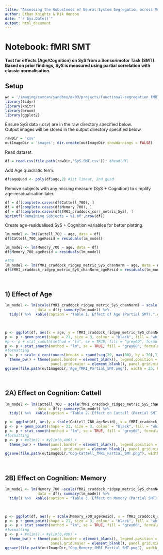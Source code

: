 ```yaml
---
title: "Assessing the Robustness of Neural System Segregation across Modality, Task & Time"
author: Ethan Knights & Rik Henson
date: "`r Sys.Date()`"
output: html_document
---
```


# Notebook: fMRI SMT
**Test for effects (Age/Cognition) on SyS from a Sensorimotor Task (SMT).
<br> Based on prior findings, SyS is measured using partial correlation with classic normalisation. **

## Setup
```r
wd = '/imaging/camcan/sandbox/ek03/projects/functional-segregation_fMRI-MEG/R'; setwd(wd)
library(tidyr)
library(knitr)
library(broom)
library(ggplot2)
```

Ensure SyS data (.csv) are in the raw directory specified below.<br>
  Output images will be stored in the output directory specified below. <br>
```r
rawDir = 'csv'
outImageDir = 'images'; dir.create(outImageDir,showWarnings = FALSE)
```
Read dataset.
```r
df = read.csv(file.path(rawDir,'SyS-SMT.csv')); #head(df)
```
Add Age quadratic term.
```r
df$ageQuad <- poly(df$age,2) #1st linear, 2nd quad
```
Remove subjects with any missing measure (SyS + Cognition) to simplify age-residualisation later.
```r
df = df[complete.cases(df$Cattell_700), ]
df = df[complete.cases(df$Memory_700), ]
df = df[complete.cases(df$fMRI_craddock_corr_metric_SyS), ]
sprintf('Remaining Subjects = %1.0f',nrow(df))
```
Create age-residualised SyS + Cognition variables for better plotting.
```r
lm_model <- lm(Cattell_700 ~ age, data = df)
df$Cattell_700_ageResid = residuals(lm_model)

lm_model <- lm(Memory_700 ~ age, data = df)
df$Memory_700_ageResid = residuals(lm_model)

#700
lm_model <- lm(fMRI_craddock_ridgep_metric_SyS_chanNorm ~ age, data = df)
df$fMRI_craddock_ridgep_metric_SyS_chanNorm_ageResid = residuals(lm_model)
```
<br>

## 1) Effect of Age
```r
lm_model <- lm(scale(fMRI_craddock_ridgep_metric_SyS_chanNorm) ~ scale(ageQuad),
               data = df); summary(lm_model) %>% 
  tidy() %>%  kable(caption = "Table 1. Effect of Age (Partial SMT).",col.names = c("Predictor", "B", "SE", "t", "p"),  digits = c(0, 2, 3, 2, 3))
```
<br>

```r
p <- ggplot(df, aes(x = age, y = fMRI_craddock_ridgep_metric_SyS_chanNorm))
p <- p + geom_point(shape = 21, size = 3, colour = "black", fill = "white", stroke = 2)
#p <- p + stat_smooth(method = "lm", se = TRUE, fill = "grey60", formula = y ~ x, colour = "springgreen3", size = 3)
p <- p + stat_smooth(method = "lm", se = TRUE, fill = "grey60", formula = y ~ poly(x,2, raw = TRUE), colour = "springgreen3", size = 3)
#formatting
p <- p + scale_x_continuous(breaks = round(seq(20, max(80), by = 20),1),limits = c(15,90)) + #ylim(0,400) +
  theme_bw() + theme(panel.border = element_blank(), legend.position = "none",text = element_text(size=14),
                     panel.grid.major = element_blank(), panel.grid.minor = element_blank(), axis.line = element_line(colour = "black",size = 1.5),axis.ticks = element_line(colour = "black", size = 1.5))
ggsave(file.path(outImageDir,'Age_fMRI_Partial_SMT.png'), width = 25, height = 25, units = 'cm', dpi = 300); p
```
<br>


  
## 2A) Effect on Cognition: Cattell
  
```r
lm_model <- lm(Cattell_700 ~ scale(fMRI_craddock_ridgep_metric_SyS_chanNorm) * scale(ageQuad),
               data = df); summary(lm_model) %>% 
  tidy() %>%  kable(caption = "Table 2. Effect on Cattell (Partial SMT).",col.names = c("Predictor", "B", "SE", "t", "p"),  digits = c(0, 2, 3, 2, 3))
```

```r
p <- ggplot(df, aes(y = scale(Cattell_700_ageResid), x = fMRI_craddock_ridgep_metric_SyS_chanNorm_ageResid))
p <- p + geom_point(shape = 21, size = 3, colour = "black", fill = "white", stroke = 2)
p <- p + stat_smooth(method = "lm", se = TRUE, fill = "grey60", formula = y ~ x, colour = "springgreen3", size = 3)
#formatting
p <- p + #xlim() + #ylim(0,400) +
  theme_bw() + theme(panel.border = element_blank(), legend.position = "none",text = element_text(size=14),
                     panel.grid.major = element_blank(), panel.grid.minor = element_blank(), axis.line = element_line(colour = "black",size = 1.5),axis.ticks = element_line(colour = "black", size = 1.5))
ggsave(file.path(outImageDir,"Cog-Cattell_fMRI_Partial_SMT.png"), width = 25, height = 25, units = 'cm', dpi = 300); p
```
<br>

## 2B) Effect on Cognition: Memory
  
```r
lm_model <- lm(Memory_700 ~scale(fMRI_craddock_ridgep_metric_SyS_chanNorm) * scale(ageQuad),
               data = df); summary(lm_model) %>% 
  tidy() %>%  kable(caption = "Table 3. Effect on Memory (Partial SMT).",col.names = c("Predictor", "B", "SE", "t", "p"),  digits = c(0, 2, 3, 2, 3))
```

<br>
```r
p <- ggplot(df, aes(y = scale(Memory_700_ageResid), x = fMRI_craddock_ridgep_metric_SyS_chanNorm))
p <- p + geom_point(shape = 21, size = 3, colour = "black", fill = "white", stroke = 2)
p <- p + stat_smooth(method = "lm", se = TRUE, fill = "grey60", formula = y ~ x, colour = "springgreen3", size = 3)
#formatting
p <- p + #xlim() + #ylim(0,400) +
  theme_bw() + theme(panel.border = element_blank(), legend.position = "none",text = element_text(size=14),
                     panel.grid.major = element_blank(), panel.grid.minor = element_blank(), axis.line = element_line(colour = "black",size = 1.5),axis.ticks = element_line(colour = "black", size = 1.5))
ggsave(file.path(outImageDir,"Cog-Memory_fMRI_Partial_SMT.png"), width = 25, height = 25, units = 'cm', dpi = 300); p
```
<br>



